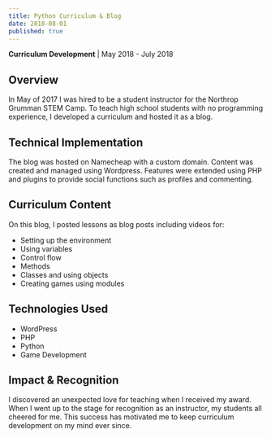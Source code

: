 ```yaml
---
title: Python Curriculum & Blog
date: 2018-08-01
published: true
---
```


**Curriculum Development** | May 2018 - July 2018

## Overview

In May of 2017 I was hired to be a student instructor for the Northrop Grumman STEM Camp. To teach high school students with no programming experience, I developed a curriculum and hosted it as a blog.

## Technical Implementation

The blog was hosted on Namecheap with a custom domain. Content was created and managed using Wordpress. Features were extended using PHP and plugins to provide social functions such as profiles and commenting.

## Curriculum Content

On this blog, I posted lessons as blog posts including videos for:

- Setting up the environment
- Using variables
- Control flow
- Methods
- Classes and using objects
- Creating games using modules

## Technologies Used

- WordPress
- PHP
- Python
- Game Development

## Impact & Recognition

I discovered an unexpected love for teaching when I received my award. When I went up to the stage for recognition as an instructor, my students all cheered for me. This success has motivated me to keep curriculum development on my mind ever since.

